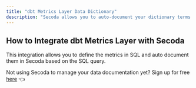 ```yaml
---
title: "dbt Metrics Layer Data Dictionary"
description: "Secoda allows you to auto-document your dictionary terms by connecting to dbt metrics."
---
```


## How to Integrate dbt Metrics Layer with Secoda

This integration allows you to define the metrics in SQL and auto document them in Secoda based on the SQL query. 

Not using Secoda to manage your data documentation yet? Sign up for free [here](http://app.secoda.co/) 👈